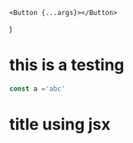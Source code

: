 
<Meta title="Testing MDX" component={Button}/>

<style>
    {
    `
    .jsx-title {
        color: blue;
    }`
    }
</style>

    <Button {...args}></Button>
)

# this is a testing

```js
const a ='abc'
```

<h1 className="jsx-title">title using jsx</h1>
